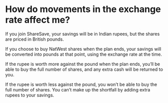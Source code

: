 # How do movements in the exchange rate affect me?

If you join ShareSave, your savings will be in Indian rupees, but the shares are priced in British pounds. 

If you choose to buy NatWest shares when the plan ends, your savings will be converted into pounds at that point, using the exchange rate at the time.

If the rupee is worth more against the pound when the plan ends, you’ll be able to buy the full number of shares, and any extra cash will be returned to you.

If the rupee is worth less against the pound, you won’t be able to buy the full number of shares. You can’t make up the shortfall by adding extra rupees to your savings.